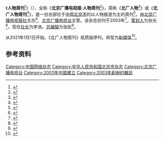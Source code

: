 {{Infobox magazine
| title           =北广人物周刊
| image_file      =
| image_size      =
| image_caption   =
| editor          =张彪
| editor_title    =总编辑
| previous_editor =
| frequency       =逢周四出版
| category        =人物杂志
| company         =
| publisher       =北京广播电视报社
| firstdate       =2003年8月20日<ref>{{cite book|title=中国媒体发展研究报告: 2003-2004年卷|url=https://books.google.com/books?id=AlxJAQAAIAAJ|year=2005|publisher=[[武汉大学出版社|武汉大学出版社]]|isbn=978-7-307-04769-3|pages=27-}}</ref>
| country         = {{PRC}}
| based           =北京市安乐林路18号
| language        = 简体中文
| website         = [http://www.bgtv.com.cn/bgrw/ www.bgtv.com.cn]
| issn            = 
}}

《'''人物周刊'''<ref>{{cite web|url=http://media.news.sohu.com/12/85/news214378512.shtml|title=北京广播电视报推出“人物周刊” 有新意也有隐忧|date=2003年10月13日|publisher=[[搜狐新闻|搜狐新闻]]|accessdate=2021年1月11日|archive-date=2004年2月24日|archive-url=https://web.archive.org/web/20040224191219/http://media.news.sohu.com/12/85/news214378512.shtml|dead-url=no}}</ref>》（{{lang-en|People}}），全称《'''北京广播电视报·人物周刊'''<ref>{{cite web|url=https://wenhui.whb.cn/third/baidu/202003/11/332211.html|title=二战期间同时受苏德两方嘉奖的千面谍王阿贝尔，差点毁在“猪队友”手中|date=2020-03-11|publisher=[[文汇报_(上海)|文汇报]]}}</ref>》，简称《'''北广人物'''<ref>{{cite web|url=http://www.bjlgbj.gov.cn/gzdt/gqdt/cyq/202009/t20200929_47988.html|title=朝阳区银龄助老理发队9月份志愿活动纪实|date=2020-09-29|publisher=北京市老干部局}}</ref>》或《'''北广人物周刊'''<ref>{{cite web|url=https://finance.sina.com.cn/tech/2020-11-01/doc-iiznctkc8912777.shtml|title=李诚儒，到底得罪了多少人？|date=2020-11-01|work=[[新浪网|新浪网]]|accessdate=2021-01-11|archive-date=2020-11-06|archive-url=https://web.archive.org/web/20201106174256/https://finance.sina.com.cn/tech/2020-11-01/doc-iiznctkc8912777.shtml|dead-url=no}}</ref>》，是一份总部位于[[中华人民共和国|中国]][[北京市|北京市]]的以人物报道为主的周刊<ref>{{cite web|url=http://zjdaily.zjol.com.cn/gb/node2/node802/node37145/node233882/node233883/userobject15ai2827994.html|title=本期关注2003年：中国报业发展回眸|date=2004年1月1日|publisher=[[浙江日报|浙江日报]]}}</ref>，由[[北京广播电视报社|北京广播电视报社]]主办<ref>{{cite web|url=https://tech.sina.com.cn/me/2003-08-18/0941222169.shtml|title=《人物周刊》亮相京城 北京报业市场再起波澜|date=2003-08-18|work=[[新浪网|新浪网]]|accessdate=2021-01-11|archive-date=2005-03-09|archive-url=https://web.archive.org/web/20050309135140/http://tech.sina.com.cn/me/2003-08-18/0941222169.shtml|dead-url=no}}</ref>、[[北京广播电视台|北京广播电视台]]主管。该杂志创刊于2003年<ref>{{cite book|title=中国广播电视年鉴|url=https://books.google.com/books?id=dlQnAQAAIAAJ|year=2004|publisher=中国广播电视出版社|pages=168-}}</ref>，[[策划人|策划人]]为张光<ref>{{cite web|url=http://media.news.sohu.com/62/15/news214911562.shtml|title=《人物周刊》亮相京城 北京报业市场再起波澜|date=2003年10月28日|publisher=[[搜狐新闻|搜狐新闻]]|accessdate=2021年1月11日|archive-date=2011年11月1日|archive-url=https://web.archive.org/web/20111101205012/http://media.news.sohu.com/62/15/news214911562.shtml|dead-url=no}}</ref>，现任[[社长|社长]]为李浩，[[总编辑|总编辑]]为张彪<ref>{{cite web|url=http://www.bgtv.com.cn/docs/20201223102321887223.pdf|title=《北广人物》2020年第50期|date=2020-12-23|publisher=北广人物周刊}}</ref>。

从2021年1月1日开始，《北广人物周刊》纸质版停刊，转型为[[新媒体|新媒体]]<ref>{{cite web|url=http://www.bgtv.com.cn/docs/20201230150007006719.pdf|title=《北广人物》2020年第51期|date=2020-12-30|publisher=北广人物周刊}}</ref>。

== 参考资料 ==
{{Reflist}}

[[Category:中国网络杂志|Category:中国网络杂志]]
[[Category:中华人民共和国北京市杂志|Category:中华人民共和国北京市杂志]]
[[Category:北京广播电视台|Category:北京广播电视台]]
[[Category:2003年中国建立|Category:2003年中国建立]]
[[Category:2003年創辦的雜誌|Category:2003年創辦的雜誌]]